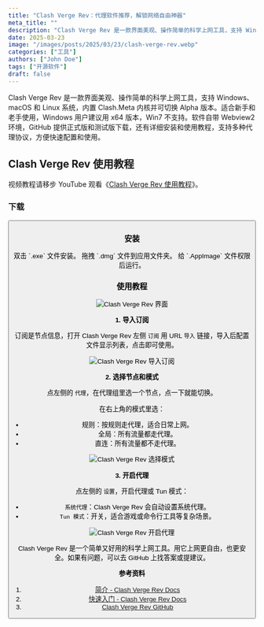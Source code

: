 ```yaml
---
title: "Clash Verge Rev：代理软件推荐，解锁网络自由神器"
meta_title: ""
description: "Clash Verge Rev 是一款界面美观、操作简单的科学上网工具，支持 Windows、macOS 和 Linux 系统，内置 Clash.Meta 内核并可切换 Alpha 版本。适合新手和老手使用，Windows 用户建议用 x64 版本，Win7 不支持。软件自带 Webview2 环境，GitHub 提供正式版和测试版下载，还有详细安装和使用教程，支持多种代理协议，方便快速配置和使用。"
date: 2025-03-23
image: "/images/posts/2025/03/23/clash-verge-rev.webp"
categories: ["工具"]
authors: ["John Doe"]
tags: ["开源软件"]
draft: false
---
```


Clash Verge Rev 是一款界面美观、操作简单的科学上网工具，支持 Windows、macOS 和 Linux 系统，内置 Clash.Meta 内核并可切换 Alpha 版本。适合新手和老手使用，Windows 用户建议用 x64 版本，Win7 不支持。软件自带 Webview2 环境，GitHub 提供正式版和测试版下载，还有详细安装和使用教程，支持多种代理协议，方便快速配置和使用。

## Clash Verge Rev 使用教程

<Notice type="tip">视频教程请移步 YouTube 观看《[Clash Verge Rev 使用教程](https://youtu.be/AVGxxb8EPlk)》。</Notice>

### 下载

<Button label="Clash Verge Rev 下载" link="https://www.clashverge.dev/install.html" style="solid" />

### 安装

<Tabs client:load>
    <Tab name="Windows">
        双击 `.exe` 文件安装。
    </Tab>
    <Tab name="macOS">
        拖拽 `.dmg` 文件到应用文件夹。
    </Tab>
    <Tab name="Linux">
        给 `.AppImage` 文件权限后运行。
    </Tab>
</Tabs>

### 使用教程

<Image
    src="/images/posts/2025/03/23/clash-verge-rev-gui.webp"
    alt="Clash Verge Rev 界面"
/>

**1. 导入订阅**

订阅是节点信息，打开 Clash Verge Rev 左侧 `订阅` 用 URL `导入` 链接，导入后配置文件显示列表，点击即可使用。

<Image
    src="/images/posts/2025/03/23/clash-verge-rev-dao-ru-ding-yue.webp"
    alt="Clash Verge Rev 导入订阅"
/>

**2. 选择节点和模式**

点左侧的 `代理`，在代理组里选一个节点，点一下就能切换。

在右上角的模式里选：

- 规则：按规则走代理，适合日常上网。
- 全局：所有流量都走代理。
- 直连：所有流量都不走代理。

<Image
    src="/images/posts/2025/03/23/clash-verge-rev-xuan-ze-mo-shi.webp"
    alt="Clash Verge Rev 选择模式"
/>

**3. 开启代理**

点左侧的 `设置`，开启代理或 Tun 模式：

- `系统代理`：Clash Verge Rev 会自动设置系统代理。
- `Tun 模式`：开关，适合游戏或命令行工具等复杂场景。

<Image
    src="/images/posts/2025/03/23/clash-verge-rev-kai-qi-dai-li.webp"
    alt="Clash Verge Rev 开启代理"
/>

Clash Verge Rev 是一个简单又好用的科学上网工具。用它上网更自由，也更安全。如果有问题，可以去 GitHub 上找答案或提建议。

**参考资料**

1. [简介 - Clash Verge Rev Docs](https://www.clashverge.dev/)
2. [快速入门 - Clash Verge Rev Docs](https://www.clashverge.dev/guide/quickstart.html)
3. [Clash Verge Rev GitHub](https://github.com/clash-verge-rev/clash-verge-rev)